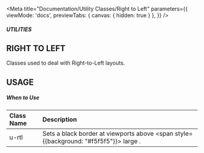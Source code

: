 
<Meta
    title="Documentation/Utility Classes/Right to Left"
    parameters={{
        viewMode: 'docs',
        previewTabs: {
            canvas: { hidden: true }
        },
    }}
/>

##### UTILITIES
## RIGHT TO LEFT

Classes used to deal with Right-to-Left layouts.

## USAGE
##### When to Use


|Class Name|Description|
|:---------|:---------|
|u-rtl|Sets a black border at viewports above <span style={{background: "#f5f5f5"}}> large </span>.|
